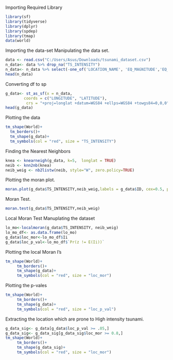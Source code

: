 
Importing Required Library

```{r}
library(sf)
library(tidyverse)
library(dplyr)
library(spdep)
library(tmap)
data(world)
```

Importing the data-set
Manipulating the data set.

```{r}
data <- read.csv("C:/Users/Asus/Downloads/tsunami_dataset.csv")
n_data<- data %>% drop_na("TS_INTENSITY")
n_data<- n_data %>% select(-one_of('LOCATION_NAME', 'EQ_MAGNITUDE','EQ_DEPTH','EVENT_VALIDITY','REGION','URL','COMMENTS','MINUTE','HOUR','DAY','MONTH'))
head(n_data)
```

Converting df to sp

```{r}
g_data<- st_as_sf(x = n_data, 
        coords = c("LONGITUDE", "LATITUDE"),
         crs = "+proj=longlat +datum=WGS84 +ellps=WGS84 +towgs84=0,0,0")
head(g_data)
```

Plotting the data

```{r}
tm_shape(World)+
  tm_borders()+
  tm_shape(g_data)+
  tm_symbols(col = "red", size = "TS_INTENSITY")
```

Finding the Nearest Neighbors

```{r}
knea <- knearneigh(g_data, k=5,  longlat = TRUE)
neib <- knn2nb(knea)
neib_weig <- nb2listw(neib, style="W", zero.policy=TRUE)
```

Plotting the moran plot.

```{r}
moran.plot(g_data$TS_INTENSITY,neib_weig,labels = g_data$ID, cex=0.5, pch =".", xlab = "Tsunami Intensity", ylab = "lagged Intensity" )
```

Moran Test.

```{r}
moran.test(g_data$TS_INTENSITY,neib_weig)
```

Local Moran Test
Manuplating the dataset

```{r}
lo_mo<-localmoran(g_data$TS_INTENSITY, neib_weig)
lo_mo_df<- as.data.frame(lo_mo)
g_data$loc_mor<-lo_mo_df$Ii
g_data$loc_p_val<-lo_mo_df$`Pr(z != E(Ii))`
```

Plotting the local Moran I's

```{r}
tm_shape(World)+
     tm_borders()+
     tm_shape(g_data)+
     tm_symbols(col = "red", size = "loc_mor")
```

Plotting the p-vales

```{r}
tm_shape(World)+
     tm_borders()+
     tm_shape(g_data)+
     tm_symbols(col = "red", size = "loc_p_val")
```

Extracting the location which are prone to High intensity tsunami.

```{r}
g_data_sig<- g_data[g_data$loc_p_val >= .05,]
g_data_sig<- g_data_sig[g_data_sig$loc_mor >= 0.8,]
tm_shape(World)+
     tm_borders()+
     tm_shape(g_data_sig)+
     tm_symbols(col = "red", size = "loc_mor")
```

